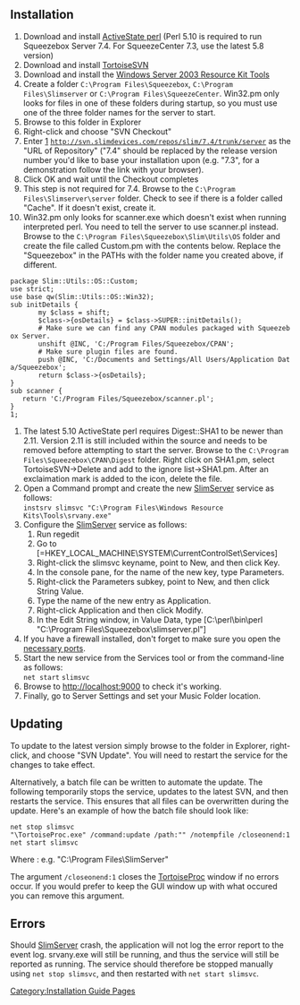 == Installation ==
#Download and install [http://www.activestate.com/store/languages/register.plex?id=ActivePerl ActiveState perl] (Perl 5.10 is required to run Squeezebox Server 7.4. For SqueezeCenter 7.3, use the latest 5.8 version)
#Download and install [http://tortoisesvn.net/downloads TortoiseSVN]
#Download and install the [http://www.microsoft.com/downloads/details.aspx?familyid=9d467a69-57ff-4ae7-96ee-b18c4790cffd&displaylang=en Windows Server 2003 Resource Kit Tools]
#Create a folder <code>C:\Program Files\Squeezebox</code>, <code>C:\Program Files\Slimserver</code> or <code>C:\Program Files\SqueezeCenter</code>.  Win32.pm only looks for files in one of these folders during startup, so you must use one of the three folder names for the server to start.
#Browse to this folder in Explorer
#Right-click and choose "SVN Checkout"
#Enter [http://svn.slimdevices.com/repos/slim/7.4/trunk/server] <code>http://svn.slimdevices.com/repos/slim/7.4/trunk/server</code> as the "URL of Repository" ("7.4" should be replaced by the release version number you'd like to base your installation upon (e.g. "7.3", for a demonstration follow the link with your browser).
#Click OK and wait until the Checkout completes
#This step is not required for 7.4. Browse to the <code>C:\Program Files\Slimserver\server</code> folder. Check to see if there is a folder called "Cache". If it doesn't exist, create it.
#Win32.pm only looks for scanner.exe which doesn't exist when running interpreted perl.  You need to tell the server to use scanner.pl instead. Browse to the <code>C:\Program Files\Squeezebox\Slim\Utils\OS</code> folder and create the file called Custom.pm with the contents below.  Replace the "Squeezebox" in the PATHs with the folder name you created above, if different.
 package Slim::Utils::OS::Custom;
 use strict;
 use base qw(Slim::Utils::OS::Win32);
 sub initDetails {
        my $class = shift;
        $class->{osDetails} = $class->SUPER::initDetails();
        # Make sure we can find any CPAN modules packaged with Squeezebox Server.
        unshift @INC, 'C:/Program Files/Squeezebox/CPAN';
        # Make sure plugin files are found.
        push @INC, 'C:/Documents and Settings/All Users/Application Data/Squeezebox';
        return $class->{osDetails};
 }
 sub scanner {
 	return 'C:/Program Files/Squeezebox/scanner.pl';
 }
 1;
#The latest 5.10 ActiveState perl requires Digest::SHA1 to be newer than 2.11.  Version 2.11 is still included within the source and needs to be removed before attempting to start the server. Browse to the <code>C:\Program Files\Squeezebox\CPAN\Digest</code> folder.  Right click on SHA1.pm, select TortoiseSVN->Delete and add to the ignore list->SHA1.pm.  After an exclaimation mark is added to the icon, delete the file.
#Open a Command prompt and create the new [[SlimServer]] service as follows:<br><code>instsrv slimsvc "C:\Program Files\Windows Resource Kits\Tools\srvany.exe"</code>
#Configure the [[SlimServer]] service as follows:
## Run regedit
## Go to [=HKEY_LOCAL_MACHINE\SYSTEM\CurrentControlSet\Services]
## Right-click the slimsvc keyname, point to New, and then click Key.
## In the console pane, for the name of the new key, type Parameters.
## Right-click the Parameters subkey, point to New, and then click String Value.
## Type the name of the new entry as Application.
## Right-click Application and then click Modify.
## In the Edit String window, in Value Data, type [C:\perl\bin\perl  "C:\Program Files\Squeezebox\slimserver.pl"]
#If you have a firewall installed, don't forget to make sure you open the [http://slimdevices.com/su_faq.html#networking-firewall necessary ports].
#Start the new service from the Services tool or from the command-line as follows:<br><code>net start</code> <code>slimsvc</code>
#Browse to http://localhost:9000 to check it's working.
#Finally, go to Server Settings and set your Music Folder location.

== Updating ==

To update to the latest version simply browse to the folder in Explorer, right-click, and choose "SVN Update". You will need to restart the service for the changes to take effect.

Alternatively, a batch file can be written to automate the update. The following temporarily stops the service, updates to the latest SVN, and then restarts the service. This ensures that all files can be overwritten during the update. Here's an example of how the batch file should look like:
 net stop slimsvc
 "<path to Tortoise SVN bin folder>\TortoiseProc.exe" /command:update /path:"<path to Slimserver>" /notempfile /closeonend:1
 net start slimsvc

Where <code><path to Slimserver></code>: e.g. "C:\Program Files\SlimServer"

The argument <code>/closeonend:1</code> closes the [[TortoiseProc]] window if no errors occur. If you would prefer to keep the GUI window up with what occured you can remove this argument.

== Errors ==

Should [[SlimServer]] crash, the application will not log the error report to the event log. srvany.exe will still be running, and thus the service will still be reported as running. The service should therefore be stopped manually using <code>net stop slimsvc</code>, and then restarted with <code>net start slimsvc</code>.
[[Category:Installation Guide Pages]]

